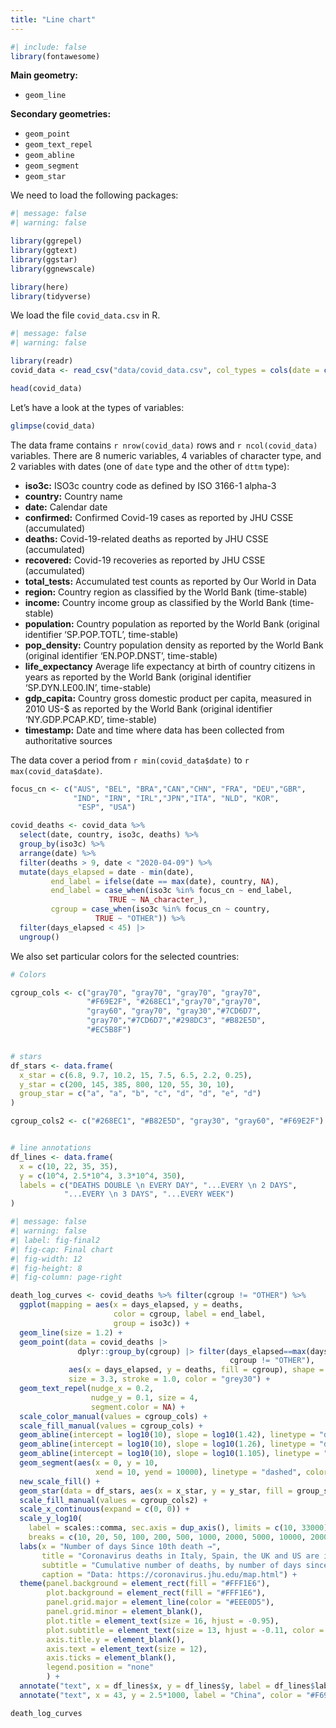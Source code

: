 ```yaml
---
title: "Line chart"
---
```


```r
#| include: false
library(fontawesome)
```


::: {.callout-tip title="Used geometries"}

**Main geometry:**

- `geom_line`


**Secondary geometries:**

- `geom_point`
- `geom_text_repel`
- `geom_abline`
- `geom_segment`
- `geom_star`
:::






We need to load the following packages:

```r
#| message: false
#| warning: false

library(ggrepel)
library(ggtext)
library(ggstar)
library(ggnewscale)

library(here)
library(tidyverse)
```



We load the file `covid_data.csv` in R.

```r
#| message: false
#| warning: false

library(readr)
covid_data <- read_csv("data/covid_data.csv", col_types = cols(date = col_date(format = "%m/%d/%Y"))) 

head(covid_data)
```


Let's have a look at the types of variables:

```r
glimpse(covid_data)
```

The data frame contains `r nrow(covid_data)` rows and `r ncol(covid_data)` variables. There are 8 numeric variables, 4 variables of character type, and 2 variables with dates (one of `date` type and the other of `dttm` type):

-   **iso3c:** ISO3c country code as defined by ISO 3166-1 alpha-3
-   **country:** Country name
-   **date:** Calendar date
-   **confirmed:** Confirmed Covid-19 cases as reported by JHU CSSE (accumulated)
-   **deaths:** Covid-19-related deaths as reported by JHU CSSE (accumulated)
-   **recovered:** Covid-19 recoveries as reported by JHU CSSE (accumulated)
-   **total_tests:** Accumulated test counts as reported by Our World in Data
-   **region:** Country region as classified by the World Bank (time-stable)
-   **income:** Country income group as classified by the World Bank (time-stable)
-   **population:** Country population as reported by the World Bank (original identifier 'SP.POP.TOTL', time-stable)
-   **pop_density:** Country population density as reported by the World Bank (original identifier 'EN.POP.DNST', time-stable)
-   **life_expectancy** Average life expectancy at birth of country citizens in years as reported by the World Bank (original identifier 'SP.DYN.LE00.IN', time-stable)
-   **gdp_capita:** Country gross domestic product per capita, measured in 2010 US-\$ as reported by the World Bank (original identifier 'NY.GDP.PCAP.KD', time-stable)
-   **timestamp:** Date and time where data has been collected from authoritative sources



The data cover a period from `r min(covid_data$date)` to `r max(covid_data$date)`.


```r
focus_cn <- c("AUS", "BEL", "BRA","CAN","CHN", "FRA", "DEU","GBR",
              "IND", "IRN", "IRL","JPN","ITA", "NLD", "KOR",
               "ESP", "USA")

covid_deaths <- covid_data %>%
  select(date, country, iso3c, deaths) %>%
  group_by(iso3c) %>%
  arrange(date) %>%
  filter(deaths > 9, date < "2020-04-09") %>%
  mutate(days_elapsed = date - min(date),
         end_label = ifelse(date == max(date), country, NA),
         end_label = case_when(iso3c %in% focus_cn ~ end_label,
                      TRUE ~ NA_character_),
         cgroup = case_when(iso3c %in% focus_cn ~ country,
                   TRUE ~ "OTHER")) %>% 
  filter(days_elapsed < 45) |> 
  ungroup()
```



We also set particular colors for the selected countries:

```r
# Colors

cgroup_cols <- c("gray70", "gray70", "gray70", "gray70", 
                 "#F69E2F", "#268EC1","gray70","gray70",
                 "gray60", "gray70", "gray30","#7CD6D7",
                 "gray70","#7CD6D7","#298DC3", "#B82E5D", 
                 "#EC5B8F")


# stars
df_stars <- data.frame(
  x_star = c(6.8, 9.7, 10.2, 15, 7.5, 6.5, 2.2, 0.25),
  y_star = c(200, 145, 385, 800, 120, 55, 30, 10),
  group_star = c("a", "a", "b", "c", "d", "d", "e", "d")
)

cgroup_cols2 <- c("#268EC1", "#B82E5D", "gray30", "gray60", "#F69E2F")


# line annotations
df_lines <- data.frame(
  x = c(10, 22, 35, 35),
  y = c(10^4, 2.5*10^4, 3.3*10^4, 350),
  labels = c("DEATHS DOUBLE \n EVERY DAY", "...EVERY \n 2 DAYS",
            "...EVERY \n 3 DAYS", "...EVERY WEEK")
)


```




```r
#| message: false
#| warning: false
#| label: fig-final2
#| fig-cap: Final chart
#| fig-width: 12
#| fig-height: 8
#| fig-column: page-right

death_log_curves <- covid_deaths %>% filter(cgroup != "OTHER") %>% 
  ggplot(mapping = aes(x = days_elapsed, y = deaths,
                       color = cgroup, label = end_label,
                       group = iso3c)) +
  geom_line(size = 1.2) +
  geom_point(data = covid_deaths |> 
               dplyr::group_by(cgroup) |> filter(days_elapsed==max(days_elapsed),
                                                 cgroup != "OTHER"),
             aes(x = days_elapsed, y = deaths, fill = cgroup), shape = 21, 
             size = 3.3, stroke = 1.0, color = "grey30") +
  geom_text_repel(nudge_x = 0.2,
                  nudge_y = 0.1, size = 4,
                  segment.color = NA) +
  scale_color_manual(values = cgroup_cols) +
  scale_fill_manual(values = cgroup_cols) +  
  geom_abline(intercept = log10(10), slope = log10(1.42), linetype = "dashed", color = "gray", linewidth = 0.8) +
  geom_abline(intercept = log10(10), slope = log10(1.26), linetype = "dashed", color = "gray", linewidth = 0.8) +
  geom_abline(intercept = log10(10), slope = log10(1.105), linetype = "dashed", color = "gray", linewidth = 0.8) +
  geom_segment(aes(x = 0, y = 10,
                   xend = 10, yend = 10000), linetype = "dashed", color = "gray", linewidth = 0.8) + 
  new_scale_fill() +
  geom_star(data = df_stars, aes(x = x_star, y = y_star, fill = group_star), starstroke = 0.9, size = 3.5, inherit.aes = F) +
  scale_fill_manual(values = cgroup_cols2) +
  scale_x_continuous(expand = c(0, 0)) +
  scale_y_log10(
    label = scales::comma, sec.axis = dup_axis(), limits = c(10, 33000),
    breaks = c(10, 20, 50, 100, 200, 500, 1000, 2000, 5000, 10000, 20000)) +
  labs(x = "Number of days Since 10th death →",
       title = "Coronavirus deaths in Italy, Spain, the UK and US are increasing more rapidly than they did in China",
       subtitle = "Cumulative number of deaths, by number of days since 10th deaths \n \ \ \ \ Stars represent national lockdowns *",
       caption = "Data: https://coronavirus.jhu.edu/map.html") +
  theme(panel.background = element_rect(fill = "#FFF1E6"),
        plot.background = element_rect(fill = "#FFF1E6"),
        panel.grid.major = element_line(color = "#EEE0D5"),
        panel.grid.minor = element_blank(),
        plot.title = element_text(size = 16, hjust = -0.95),
        plot.subtitle = element_text(size = 13, hjust = -0.11, color = "grey30"),
        axis.title.y = element_blank(),
        axis.text = element_text(size = 12),
        axis.ticks = element_blank(),
        legend.position = "none"
        ) +
  annotate("text", x = df_lines$x, y = df_lines$y, label = df_lines$labels, color = "grey50") +
  annotate("text", x = 43, y = 2.5*1000, label = "China", color = "#F69E2F")

death_log_curves

```



